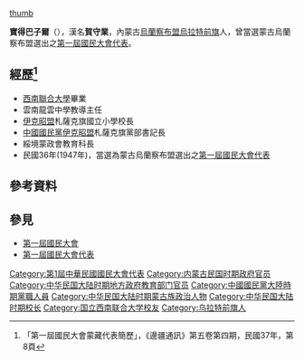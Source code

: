 [[檔案:第一屆國民大會蒙古烏蘭察布盟代表寶得巴子爾.png|thumb]]

'''寶得巴子爾'''（{{bd|1910年代|約1918年|？年||catIdx=B寶}}），漢名'''賀守業'''，內蒙古[[烏蘭察布盟|烏蘭察布盟]][[乌拉特前旗|烏拉特前旗]]人，曾當選蒙古烏蘭察布盟選出之[[第一屆國民大會代表|第一屆國民大會代表]]。

== 經歷<ref>「第一屆國民大會蒙藏代表簡歷」，《邊疆通訊》第五卷第四期，民國37年，第8頁</ref> ==
*[[西南聯合大學|西南聯合大學]]畢業
*雲南龍雲中學教導主任
*[[伊克昭盟|伊克昭盟]]札薩克旗國立小學校長
*[[中國國民黨|中國國民黨]][[伊克昭盟|伊克昭盟]]札薩克旗黨部書記長
*綏境蒙政會教育科長
*民國36年(1947年)，當選為蒙古烏蘭察布盟選出之[[第一屆國民大會代表|第一屆國民大會代表]]

==參考資料==
{{reflist}}

==參見==
*[[第一屆國民大會|第一屆國民大會]]
*[[第一屆國民大會代表|第一屆國民大會代表]]

{{DEFAULTSORT:Bao寶}}
[[Category:第1屆中華民國國民大會代表|Category:第1屆中華民國國民大會代表]]
[[Category:内蒙古民国时期政府官员|Category:内蒙古民国时期政府官员]]
[[Category:中华民国大陆时期地方政府教育部门官员|Category:中华民国大陆时期地方政府教育部门官员]]
[[Category:中國國民黨大陸時期黨職人員|Category:中國國民黨大陸時期黨職人員]]
[[Category:中华民国大陆时期蒙古族政治人物|Category:中华民国大陆时期蒙古族政治人物]]
[[Category:中华民国大陆时期校长|Category:中华民国大陆时期校长]]
[[Category:国立西南联合大学校友|Category:国立西南联合大学校友]]
[[Category:乌拉特前旗人|Category:乌拉特前旗人]]
